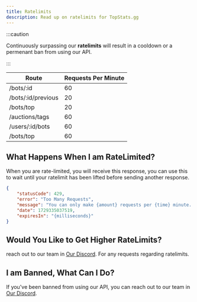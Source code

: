 ```yaml
---
title: Ratelimits
description: Read up on ratelimits for TopStats.gg
---
```



:::caution

Continuously surpassing our **ratelimits** will result in a cooldown or a permenant ban from using our API.

:::

| Route              | Requests Per Minute |
|--------------------|---------------------|
| /bots/:id          | 60                  |
| /bots/:id/previous | 20                  |
| /bots/top          | 20                  |
| /auctions/tags     | 60                  |
| /users/:id/bots    | 60                  |
| /bots/top          | 60                  |


## What Happens When I am RateLimited?
When you are rate-limited, you will receive this response, you can use this to wait until your ratelimit has been lifted before sending another response.
```json
{
    "statusCode": 429,
    "error": "Too Many Requests",
    "message": "You can only make {amount} requests per {time} minute. Try again soon.",
    "date": 1729335037519,
    "expiresIn": "{milliseconds}"
}
```

## Would You Like to Get Higher RateLimits?
reach out to our team in [Our Discord](https://discord.com/invite/jjEauJXuZc). For any requests regarding ratelimits.

## I am Banned, What Can I Do?
If you've been banned from using our API, you can reach out to our team in [Our Discord](https://discord.com/invite/jjEauJXuZc).

